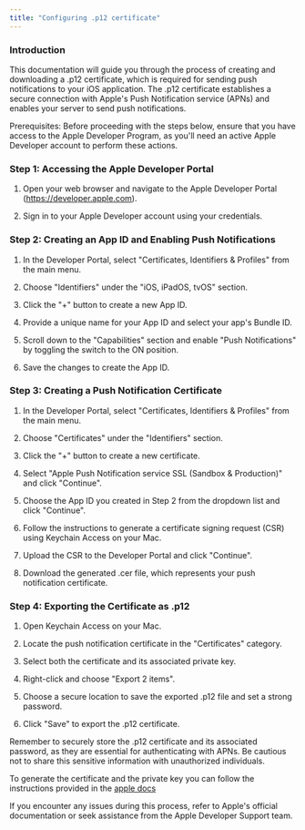 ```yaml
---
title: "Configuring .p12 certificate"
---
```


### Introduction
This documentation will guide you through the process of creating and downloading a .p12 certificate, which is required for sending push notifications to your iOS application. The .p12 certificate establishes a secure connection with Apple's Push Notification service (APNs) and enables your server to send push notifications.

<Note>
Prerequisites:
Before proceeding with the steps below, ensure that you have access to the Apple Developer Program, as you'll need an active Apple Developer account to perform these actions.
</Note>

### Step 1: Accessing the Apple Developer Portal

1. Open your web browser and navigate to the Apple Developer Portal (https://developer.apple.com).

2. Sign in to your Apple Developer account using your credentials.

### Step 2: Creating an App ID and Enabling Push Notifications

1. In the Developer Portal, select "Certificates, Identifiers & Profiles" from the main menu.

2. Choose "Identifiers" under the "iOS, iPadOS, tvOS" section.

3. Click the "+" button to create a new App ID.

4. Provide a unique name for your App ID and select your app's Bundle ID.

5. Scroll down to the "Capabilities" section and enable "Push Notifications" by toggling the switch to the ON position.
6. Save the changes to create the App ID.

### Step 3: Creating a Push Notification Certificate

1. In the Developer Portal, select "Certificates, Identifiers & Profiles" from the main menu.

2. Choose "Certificates" under the "Identifiers" section.

3. Click the "+" button to create a new certificate.

4. Select "Apple Push Notification service SSL (Sandbox & Production)" and click "Continue".

5. Choose the App ID you created in Step 2 from the dropdown list and click "Continue".

6. Follow the instructions to generate a certificate signing request (CSR) using Keychain Access on your Mac.

7. Upload the CSR to the Developer Portal and click "Continue".

8. Download the generated .cer file, which represents your push notification certificate.

### Step 4: Exporting the Certificate as .p12

1. Open Keychain Access on your Mac.

2. Locate the push notification certificate in the "Certificates" category.

3. Select both the certificate and its associated private key.

4. Right-click and choose "Export 2 items".

5. Choose a secure location to save the exported .p12 file and set a strong password.

6. Click "Save" to export the .p12 certificate.

<Note>
Remember to securely store the .p12 certificate and its associated password, as they are essential for authenticating with APNs. Be cautious not to share this sensitive information with unauthorized individuals.
</Note>

To generate the certificate and the private key you can follow the instructions provided in the [apple docs](https://developer.apple.com/documentation/usernotifications/setting_up_a_remote_notification_server/establishing_a_certificate-based_connection_to_apns)

If you encounter any issues during this process, refer to Apple's official documentation or seek assistance from the Apple Developer Support team.